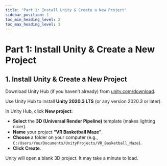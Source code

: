 ---
title: "Part 1: Install Unity & Create a New Project"
sidebar_position: 1
toc_min_heading_level: 2
toc_max_heading_level: 3
---

# Part 1: Install Unity & Create a New Project

## 1. Install Unity & Create a New Project

Download Unity Hub (if you haven’t already) from [unity.com/download](https://unity.com/download).

Use Unity Hub to install **Unity 2020.3 LTS** (or any version 2020.3 or later).

In Unity Hub, click **New project**:
- **Select** the **3D (Universal Render Pipeline)** template (makes lighting nicer).
- **Name** your project **“VR Basketball Maze”**.
- **Choose** a folder on your computer (e.g., `C:/Users/You/Documents/UnityProjects/VR_Basketball_Maze`).
- **Click** **Create**.

Unity will open a blank 3D project. It may take a minute to load.  
